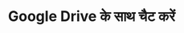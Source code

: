 ---
title: "Google Drive के साथ चैट करें"
url: "https://supermemory.ai/blog/building-an-ai-compliance-chatbot-with-supermemory-and-google-drive/"
---
